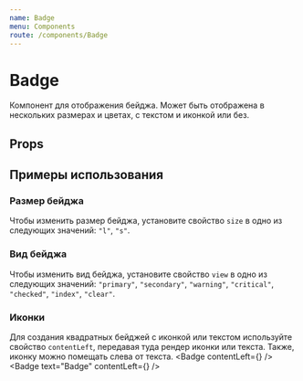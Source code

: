 ```yaml
---
name: Badge
menu: Components
route: /components/Badge
---
```





<TypoSelect />
<ThemeSelect />

# Badge
Компонент для отображения бейджа. Может быть отображена в нескольких размерах и цветах, с текстом и иконкой или без.


## Props
<Props of={Badge} />

## Примеры использования

### Размер бейджа
Чтобы изменить размер бейджа, установите свойство ``size`` в одно из следующих значений: ``"l"``, ``"s"``.
<Playground>
  <ThemeBackground spaced>
    <Badge text="Badge" size="l" />
    <Badge text="Badge" size="s" />
  </ThemeBackground>
</Playground>

### Вид бейджа
Чтобы изменить вид бейджа, установите свойство ``view`` в одно из следующих значений: ``"primary"``, ``"secondary"``, ``"warning"``, ``"critical"``, ``"checked"``, ``"index"``, ``"clear"``.
<Playground>
  <ThemeBackground spaced>
    <Badge text="Badge" view="primary" />
    <Badge text="Badge" view="secondary" />
    <Badge text="Badge" view="warning" />
    <Badge text="Badge" view="critical" />
    <Badge text="Badge" view="checked" />
    <Badge text="Badge" view="index" />
    <Badge text="Badge" view="clear" />
  </ThemeBackground>
</Playground>

### Иконки
Для создания квадратных бейджей с иконкой или текстом используйте свойство ``contentLeft``, передавая туда рендер иконки или текста.
Также, иконку можно помещать слева от текста.
<Playground>
  <ThemeBackground spaced>
    <Badge contentLeft={<IconDownload />} />
    <Badge contentLeft={42} />
    <Badge text="Badge" contentLeft={<IconDownload />} />
  </ThemeBackground>
</Playground>

